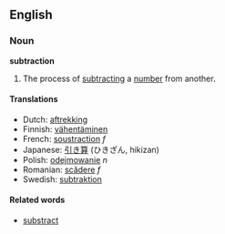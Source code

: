 ==English==
===Noun===
'''subtraction'''

#The process of [[subtract]]ing a [[number]] from another.

====Translations====
*Dutch: [[aftrekking]]
*Finnish: [[vähentäminen]]
*French: [[soustraction]] ''f''
*Japanese: [[引き算]] (ひきざん, hikizan)
*Polish: [[odejmowanie]] ''n''
*Romanian: [[scădere]] ''f''
*Swedish: [[subtraktion]]

====Related words====
*[[substract]]
